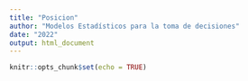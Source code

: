 ```yaml
---
title: "Posicion"
author: "Modelos Estadísticos para la toma de decisiones"
date: "2022"
output: html_document
---
```


```r
knitr::opts_chunk$set(echo = TRUE)
```

